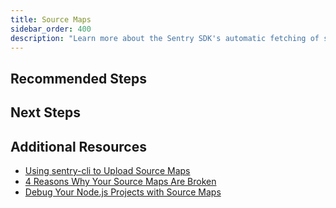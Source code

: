 ```yaml
---
title: Source Maps
sidebar_order: 400
description: "Learn more about the Sentry SDK's automatic fetching of source code and source maps by scraping the URLs within the stack trace."
---
```


<PlatformContent includePath="sourcemaps/primer" />

## Recommended Steps

<PlatformContent includePath="sourcemaps/overview" />

## Next Steps

<PageGrid />

## Additional Resources

- [Using sentry-cli to Upload Source Maps](/product/cli/releases/#sentry-cli-sourcemaps)
- [4 Reasons Why Your Source Maps Are Broken](https://blog.sentry.io/2018/10/18/4-reasons-why-your-source-maps-are-broken)
- [Debug Your Node.js Projects with Source Maps](https://blog.sentry.io/2019/02/20/debug-node-source-maps)
